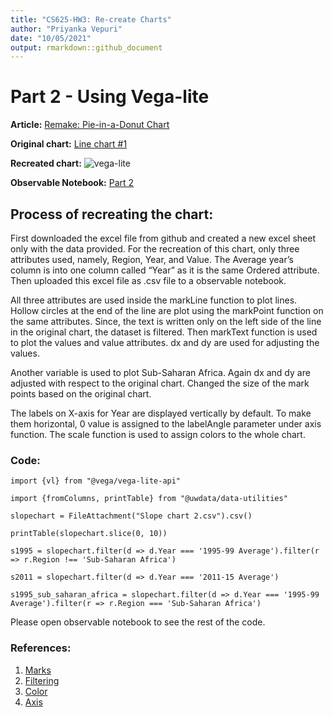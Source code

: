 ```yaml
---
title: "CS625-HW3: Re-create Charts"
author: "Priyanka Vepuri"
date: "10/05/2021"
output: rmarkdown::github_document
---
```


# Part 2 - Using Vega-lite

**Article:** [Remake: Pie-in-a-Donut Chart](https://policyviz.com/2018/02/15/remake-pie-in-a-donut-chart/)

**Original chart:** [Line chart #1](https://policyviz.com/wp-content/uploads/2018/02/PolicyViz_USDARemake_SlopeChart-600x362.png)

**Recreated chart:** ![vega-lite](slopechart2.png)

**Observable Notebook:** [Part 2](https://observablehq.com/d/bcd5a8877830c8b3)

## **Process of recreating the chart:**

First downloaded the excel file from github and created a new excel sheet only with the data provided. For the recreation of this chart, only three attributes used, namely, Region, Year, and Value. The Average year’s column is into one column called “Year” as it is the same Ordered attribute. Then uploaded this excel file as .csv file to a observable notebook.

All three attributes are used inside the markLine function to plot lines. Hollow circles at the end of the line are plot using the markPoint function on the same attributes. Since, the text is written only on the left side of the line in the original chart, the dataset is filtered. Then markText function is used to plot the values and value attributes. dx and dy are used for adjusting the values.

Another variable is used to plot Sub-Saharan Africa. Again dx and dy are adjusted with respect to the original chart. Changed the size of the mark points based on the original chart.

The labels on X-axis for Year are displayed vertically by default. To make them horizontal, 0 value is assigned to the labelAngle parameter under axis function. The scale function is used to assign colors to the whole chart.

### Code: 
`
import {vl} from "@vega/vega-lite-api"
`

`
import {fromColumns, printTable} from "@uwdata/data-utilities"
`

`
slopechart = FileAttachment("Slope chart 2.csv").csv()
`

`
printTable(slopechart.slice(0, 10))
`

`
s1995 = slopechart.filter(d => d.Year === '1995-99 Average').filter(r => r.Region !== 'Sub-Saharan Africa')
`

`
s2011 = slopechart.filter(d => d.Year === '2011-15 Average')
`

`
s1995_sub_saharan_africa = slopechart.filter(d => d.Year === '1995-99 Average').filter(r => r.Region === 'Sub-Saharan Africa')
`

Please open observable notebook to see the rest of the code.

### References:

1. [Marks](https://observablehq.com/@observablehq/plot-marks)
2. [Filtering](https://observablehq.com/@uwdata/data-types-graphical-marks-and-visual-encoding-channels)
3. [Color](https://vega.github.io/vega-lite/docs/scale.html)
4. [Axis](https://observablehq.com/@alainro/dual-axis-charts)



